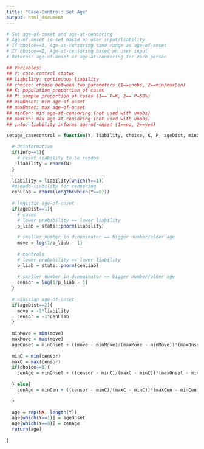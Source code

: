 ```yaml
---
title: "Case-Control: Set Age"
output: html_document
---
```


```r

# Set age-of-onset and age-at-censoring
# Age-of-onset is set based on user input/liability
# If choice==1, Age-at-censoring same range as age-of-onset
# If choice==2, Age-at-censoring based on user input
# Returns: age-of-onset or age-at-censoring for each person

## Variables:
## Y: case-control status
## liability: continuous liability
## choice: choose between two parameters (1==unobs, 2==min/maxCen)
## K: population proportion of cases
## P: sample proportion of cases (1== P=K, 2== P=50%)
## minOnset: min age-of-onset
## maxOnset: max age-of-onset
## minCen: min age-at-censoring (not used with unobs)
## maxCen: max age-at-censoring (not used with unobs)
## info: liability informs age-of-onset (1==no, 2==yes)

setage_casecontrol = function(Y, liability, choice, K, P, ageDist, minOnset, maxOnset, minCen, maxCen, info){
  
  # Uninformative
  if(info==1){
    # reset liability to be random
    liability = rnorm(N)
  }
  
  liability = liability[which(Y==1)]
  #pseudo-liability for censoring
  cenLiab = rnorm(length(which(Y==0)))
  
  # logistic age-of-onset
  if(ageDist==1){
    # cases
    # lower probability == lower liability
    p_liab = stats::pnorm(liability)
  
    # smaller number in denominator == bigger number/older age
    move = log(1/p_liab - 1)
    
    # controls
    # lower probability == lower liability
    p_liab = stats::pnorm(cenLiab)
  
    # smaller number in denominator == bigger number/older age
    censor = log(1/p_liab - 1)
  } 
  
  # Gaussian age-of-onset
  if(ageDist==2){
    move = -1*liability
    censor = -1*cenLiab
  }
  
  minMove = min(move)
  maxMove = max(move)
  ageOnset = minOnset + ((move - minMove)/(maxMove - minMove))*(maxOnset - minOnset)
  
  minC = min(censor)
  maxC = max(censor)
  if(choice==1){
    cenAge = minOnset + ((censor - minC)/(maxC - minC))*(maxOnset - minOnset)
    
  } else{
    cenAge = minCen + ((censor - minC)/(maxC - minC))*(maxCen - minCen)

  } 
  
  age = rep(NA, length(Y))
  age[which(Y==1)] = ageOnset
  age[which(Y==0)] = cenAge
  return(age)
  
}  
```